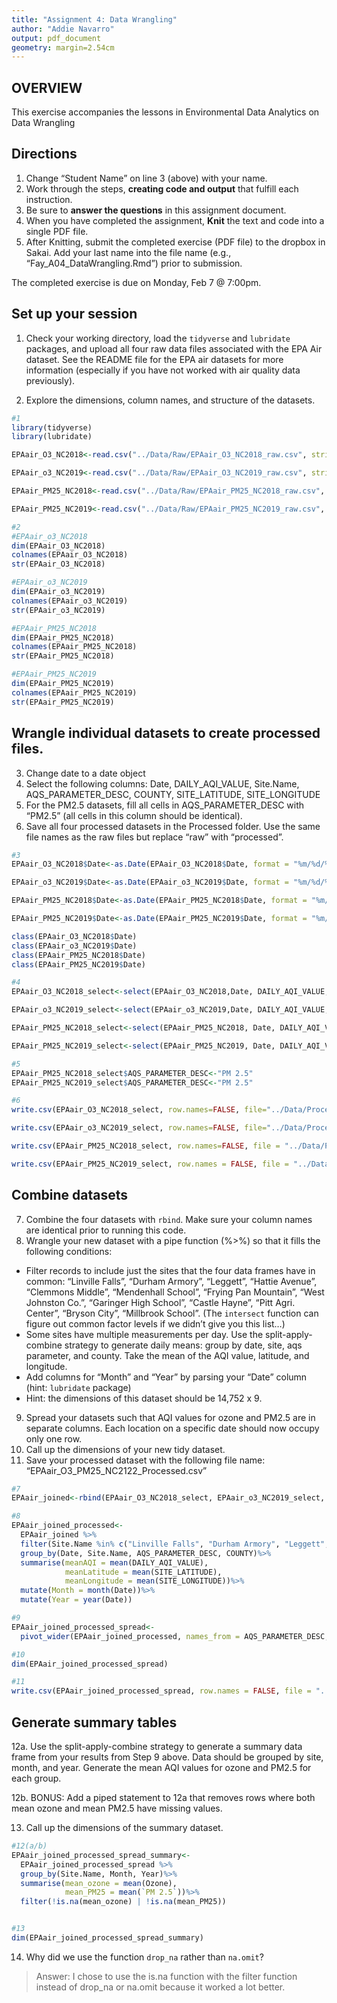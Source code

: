 ```yaml
---
title: "Assignment 4: Data Wrangling"
author: "Addie Navarro" 
output: pdf_document
geometry: margin=2.54cm
---
```


## OVERVIEW

This exercise accompanies the lessons in Environmental Data Analytics on Data Wrangling 

## Directions
1. Change "Student Name" on line 3 (above) with your name.
2. Work through the steps, **creating code and output** that fulfill each instruction.
3. Be sure to **answer the questions** in this assignment document.
4. When you have completed the assignment, **Knit** the text and code into a single PDF file.
5. After Knitting, submit the completed exercise (PDF file) to the dropbox in Sakai. Add your last name into the file name (e.g., "Fay_A04_DataWrangling.Rmd") prior to submission.

The completed exercise is due on Monday, Feb 7 @ 7:00pm.

## Set up your session 
1. Check your working directory, load the `tidyverse` and `lubridate` packages, and upload all four raw data files associated with the EPA Air dataset. See the README file for the EPA air datasets for more information (especially if you have not worked with air quality data previously). 

2. Explore the dimensions, column names, and structure of the datasets. 

```r
#1
library(tidyverse)
library(lubridate)

EPAair_O3_NC2018<-read.csv("../Data/Raw/EPAair_O3_NC2018_raw.csv", stringsAsFactors = TRUE)

EPAair_o3_NC2019<-read.csv("../Data/Raw/EPAair_O3_NC2019_raw.csv", stringsAsFactors = TRUE)

EPAair_PM25_NC2018<-read.csv("../Data/Raw/EPAair_PM25_NC2018_raw.csv", stringsAsFactors = TRUE)

EPAair_PM25_NC2019<-read.csv("../Data/Raw/EPAair_PM25_NC2019_raw.csv", stringsAsFactors = TRUE)

#2
#EPAair_o3_NC2018
dim(EPAair_O3_NC2018)
colnames(EPAair_O3_NC2018)
str(EPAair_O3_NC2018)

#EPAair_o3_NC2019
dim(EPAair_o3_NC2019)
colnames(EPAair_o3_NC2019)
str(EPAair_o3_NC2019)

#EPAair_PM25_NC2018
dim(EPAair_PM25_NC2018)
colnames(EPAair_PM25_NC2018)
str(EPAair_PM25_NC2018)

#EPAair_PM25_NC2019
dim(EPAair_PM25_NC2019)
colnames(EPAair_PM25_NC2019)
str(EPAair_PM25_NC2019)
```

## Wrangle individual datasets to create processed files.
3. Change date to a date object
4. Select the following columns: Date, DAILY_AQI_VALUE, Site.Name, AQS_PARAMETER_DESC, COUNTY, SITE_LATITUDE, SITE_LONGITUDE
5. For the PM2.5 datasets, fill all cells in AQS_PARAMETER_DESC with "PM2.5" (all cells in this column should be identical).
6. Save all four processed datasets in the Processed folder. Use the same file names as the raw files but replace "raw" with "processed".

```r
#3
EPAair_O3_NC2018$Date<-as.Date(EPAair_O3_NC2018$Date, format = "%m/%d/%Y")

EPAair_o3_NC2019$Date<-as.Date(EPAair_o3_NC2019$Date, format = "%m/%d/%Y")

EPAair_PM25_NC2018$Date<-as.Date(EPAair_PM25_NC2018$Date, format = "%m/%d/%Y")

EPAair_PM25_NC2019$Date<-as.Date(EPAair_PM25_NC2019$Date, format = "%m/%d/%Y")

class(EPAair_O3_NC2018$Date)
class(EPAair_o3_NC2019$Date)
class(EPAair_PM25_NC2018$Date)
class(EPAair_PM25_NC2019$Date)

#4
EPAair_O3_NC2018_select<-select(EPAair_O3_NC2018,Date, DAILY_AQI_VALUE, Site.Name, AQS_PARAMETER_DESC, COUNTY, SITE_LATITUDE, SITE_LONGITUDE)

EPAair_o3_NC2019_select<-select(EPAair_o3_NC2019,Date, DAILY_AQI_VALUE, Site.Name, AQS_PARAMETER_DESC, COUNTY, SITE_LATITUDE, SITE_LONGITUDE)

EPAair_PM25_NC2018_select<-select(EPAair_PM25_NC2018, Date, DAILY_AQI_VALUE, Site.Name, AQS_PARAMETER_DESC, COUNTY, SITE_LATITUDE, SITE_LONGITUDE)

EPAair_PM25_NC2019_select<-select(EPAair_PM25_NC2019, Date, DAILY_AQI_VALUE, Site.Name, AQS_PARAMETER_DESC, COUNTY, SITE_LATITUDE, SITE_LONGITUDE)

#5
EPAair_PM25_NC2018_select$AQS_PARAMETER_DESC<-"PM 2.5"
EPAair_PM25_NC2019_select$AQS_PARAMETER_DESC<-"PM 2.5"

#6
write.csv(EPAair_O3_NC2018_select, row.names=FALSE, file="../Data/Processed/EPAair_o3_NC2018_select_processed.csv")

write.csv(EPAair_o3_NC2019_select, row.names=FALSE, file="../Data/Processed/EPAair_o3_NC2019_select_processed.csv")

write.csv(EPAair_PM25_NC2018_select, row.names=FALSE, file = "../Data/Processed/EPAair_PM25_NC2018_select_processed.csv")

write.csv(EPAair_PM25_NC2019_select, row.names = FALSE, file = "../Data/Processed/EPAair_PM25_NC2019_select_processed.csv")

```


## Combine datasets
7. Combine the four datasets with `rbind`. Make sure your column names are identical prior to running this code. 
8. Wrangle your new dataset with a pipe function (%>%) so that it fills the following conditions: 

* Filter records to include just the sites that the four data frames have in common: "Linville Falls", "Durham Armory", "Leggett", "Hattie Avenue", "Clemmons Middle", "Mendenhall School", "Frying Pan Mountain", "West Johnston Co.", "Garinger High School", "Castle Hayne", "Pitt Agri. Center", "Bryson City", "Millbrook School". (The `intersect` function can figure out common factor levels if we didn't give you this list...)
* Some sites have multiple measurements per day. Use the split-apply-combine strategy to generate daily means: group by date, site, aqs parameter, and county. Take the mean of the AQI value, latitude, and longitude.
* Add columns for "Month" and "Year" by parsing your "Date" column (hint: `lubridate` package)
* Hint: the dimensions of this dataset should be 14,752 x 9.

9. Spread your datasets such that AQI values for ozone and PM2.5 are in separate columns. Each location on a specific date should now occupy only one row.
10. Call up the dimensions of your new tidy dataset.
11. Save your processed dataset with the following file name: "EPAair_O3_PM25_NC2122_Processed.csv"

```r
#7
EPAair_joined<-rbind(EPAair_O3_NC2018_select, EPAair_o3_NC2019_select, EPAair_PM25_NC2018_select, EPAair_PM25_NC2019_select)

#8
EPAair_joined_processed<-
  EPAair_joined %>%
  filter(Site.Name %in% c("Linville Falls", "Durham Armory", "Leggett", "Hattie Avenue", "Clemmons Middle", "Mendenhall School", "Frying Pan Mountain", "West Johnston Co.", "Garinger High School", "Castle Hayne", "Pitt Agri. Center", "Bryson City", "Millbrook School"))%>%
  group_by(Date, Site.Name, AQS_PARAMETER_DESC, COUNTY)%>%
  summarise(meanAQI = mean(DAILY_AQI_VALUE), 
            meanLatitude = mean(SITE_LATITUDE),
            meanLongitude = mean(SITE_LONGITUDE))%>%
  mutate(Month = month(Date))%>%
  mutate(Year = year(Date))

#9
EPAair_joined_processed_spread<-
  pivot_wider(EPAair_joined_processed, names_from = AQS_PARAMETER_DESC, values_from = meanAQI)

#10
dim(EPAair_joined_processed_spread)

#11
write.csv(EPAair_joined_processed_spread, row.names = FALSE, file = "../Data/Processed/EPAair_O3_PM25_NC2122_Processed.csv")

```


## Generate summary tables
12a. Use the split-apply-combine strategy to generate a summary data frame from your results from Step 9 above. Data should be grouped by site, month, and year. Generate the mean AQI values for ozone and PM2.5 for each group. 

12b. BONUS: Add a piped statement to 12a that removes rows where both mean ozone and mean PM2.5 have missing values. 

13. Call up the dimensions of the summary dataset.


```r
#12(a/b)
EPAair_joined_processed_spread_summary<-
  EPAair_joined_processed_spread %>%
  group_by(Site.Name, Month, Year)%>%
  summarise(mean_ozone = mean(Ozone),
            mean_PM25 = mean(`PM 2.5`))%>%
  filter(!is.na(mean_ozone) | !is.na(mean_PM25))


#13
dim(EPAair_joined_processed_spread_summary)

```

14. Why did we use the function `drop_na` rather than `na.omit`?

> Answer: I chose to use the is.na function with the filter function instead of drop_na or na.omit because it worked a lot better. 
